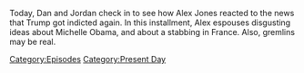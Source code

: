 {{DEFAULTSORT:
    #_EPISODE_0818:June 9, 2023
}}{{Episode
    | title           = June 9, 2023
    | caption         = Listen to this episode on [https://knowledgefight.libsyn.com/818-june-9-2023 Libsyn] [https://open.spotify.com/episode/6RAQhoI57im3erOHc7QSdz Spotify], Read the [[Transcript/818: June 9, 2023|Unofficial Transcript]]
    | episodeNumber   = 818
    | length          = 01:20:23
    | airDate         = June 16, 2023
    | coverageDate    = June 9, 2023
    | episodeType     = [[:Category:Present Day|Present Day]]
    | appearance      = [[Donald Trump]], [[Jack Smith]], [[Roger Stone]], [[Barack Obama]], [[Michelle Obama]], [[Hillary Clinton]], [[Francis Boyle]], [[Chuck Schumer]]
    | previousEpisode = [[817: June 8, 2023]]
    | nextEpisode     = [[819: February 25-27, 2004]]
}}

{{Stub}}

Today, Dan and Jordan check in to see how Alex Jones reacted to the news that Trump got indicted again. In this installment, Alex espouses disgusting ideas about Michelle Obama, and about a stabbing in France. Also, gremlins may be real.

[[Category:Episodes]]
[[Category:Present Day]]
